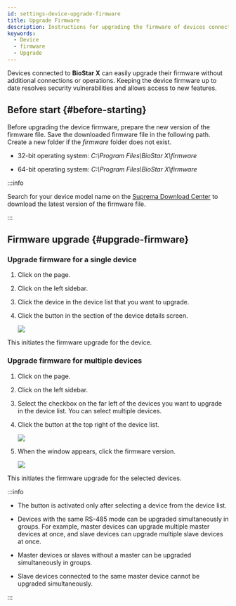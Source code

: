```yaml
---
id: settings-device-upgrade-firmware
title: Upgrade Firmware
description: Instructions for upgrading the firmware of devices connected to BioStar X.
keywords:
  - Device
  - firmware
  - Upgrade
---
```


Devices connected to **BioStar X** can easily upgrade their firmware without additional connections or operations. Keeping the device firmware up to date resolves security vulnerabilities and allows access to new features.

## Before start {#before-starting}

Before upgrading the device firmware, prepare the new version of the firmware file. Save the downloaded firmware file in the following path. Create a new folder if the *firmware* folder does not exist.

* 32-bit operating system: *C:\Program Files\BioStar X\firmware*

* 64-bit operating system: *C:\Program Files\BioStar X\firmware*

:::info

Search for your device model name on the [Suprema Download Center](https://download.supremainc.com) to download the latest version of the firmware file.

:::

## Firmware upgrade {#upgrade-firmware}

### Upgrade firmware for a single device

1. Click <Cmd sid='shell.header.setting' /> on the <Cmd sid='shell.header.launcher' /> page.

2. Click <Cmd sid='setting.menu.device.root' /> on the left sidebar.

3. Click the device in the device list that you want to upgrade.

4. Click the <Cmd sid='button.firmwareUpgrade' product='2' /> button in the <Cmd sid='device.info.information' product='2' /> section of the device details screen.

   <Image src='/img/biostarx-setting-device-info-upgrade-firmware.png' />

This initiates the firmware upgrade for the device.

### Upgrade firmware for multiple devices

1. Click <Cmd sid='shell.header.setting' /> on the <Cmd sid='shell.header.launcher' /> page.

2. Click <Cmd sid='setting.menu.device.root' /> on the left sidebar.

3. Select the checkbox on the far left of the devices you want to upgrade in the device list. You can select multiple devices.

4. Click the <Cmd sid='button.firmwareUpgrade' product='2' /> button at the top right of the device list.

   <Image src='/img/biostarx-setting-device-upgrade-firmware.png' />

5. When the <Cmd sid='device.firmwareUpgrade' product='2' /> window appears, click the firmware version.

   <Image src='/img/biostarx-setting-device-upgrade-firmware-popup.png' />

This initiates the firmware upgrade for the selected devices.

:::info

* The <Cmd sid='button.firmwareUpgrade' product='2' /> button is activated only after selecting a device from the device list.

* Devices with the same RS-485 mode can be upgraded simultaneously in groups. For example, master devices can upgrade multiple master devices at once, and slave devices can upgrade multiple slave devices at once.

* Master devices or slaves without a master can be upgraded simultaneously in groups.

* Slave devices connected to the same master device cannot be upgraded simultaneously.

:::
